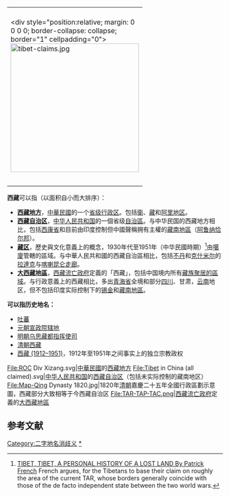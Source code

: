 {| class="toccolours" cellpadding="0" cellspacing="0" style="float: right; margin: 0 0 1em 1em; width: 340px; border-collapse: collapse; font-size: 85%;" bgcolor=#eeeeee
|-
|height=3px colspan=10|
|- align="center"
| colspan="10" | <div style="position:relative; margin: 0 0 0 0; border-collapse: collapse; border="1" cellpadding="0">
[[File:tibet-claims.jpg|300px]]
|-
|height=3px colspan=10|
|- style="text-align:left;"
| width=3 rowspan=6|
| width=10px height=15px bgcolor=#ff4040 | 
| width=10px bgcolor=#ff9f40 | 
| width=10px bgcolor=#ffff40 | 
| width=10px | 
| width=10px | 
| width=10px | 
| <small>[[西藏流亡政府|西藏流亡政府]]定义的[[大藏区|大藏区]]</small>
| width=3 rowspan=6|
|-
| width=10px height=15px |
| width=10px bgcolor=#ff9f40 |
| width=10px bgcolor=#ffff40 |
| width=10px bgcolor=#40ffff |
| width=10px | 
| width=10px |
| <small>[[中华人民共和国|中华人民共和国]]所設的藏族自治行政区</small>
|-
| width=10px height=15px |
| width=10px |
| width=10px bgcolor=#ffff40 |
| width=10px bgcolor=#40ffff |
| width=10px | 
| width=10px |
| <small>中华人民共和国[[西藏自治区|西藏自治区]]（省级）</small>
|-
| width=10px height=15px |
| width=10px |
| width=10px |
| width=10px bgcolor=#40ffff |
| width=10px |
| width=10px |
| <small>中华人民共和国主张、印度实际控制的[[藏南地区|藏南地区]]</small>
|-
| width=10px height=15px |
| width=10px |
| width=10px |
| width=10px |
| width=10px bgcolor=#4040ff |
| width=10px |
| <small>[[清朝|清朝]]西藏的属地、属国</small>
|-
|height=3px colspan=10|
|}

{{西藏历史}}

'''西藏'''可以指（以面积自小而大排序）：
* '''[[西藏地方|西藏地方]]'''，[[中華民國|中華民國]]的一个[[中華民國大陸時期行政區劃沿革|省级行政区]]。包括[[衛藏|衛]]、[[衛藏|藏]]和[[阿里地区|阿里地区]]。
* '''[[西藏自治区|西藏自治区]]'''，[[中华人民共和国|中华人民共和国]]的一個省级[[民族自治地方|自治區]]。与中华民国的西藏地方相比，包括[[西康省|西康省]]和目前由印度控制但中國聲稱拥有主權的[[藏南地區|藏南地區]]（[[阿鲁纳恰尔邦|阿鲁纳恰尔邦]]）。
* '''[[藏区|藏区]]'''，歷史與文化意義上的概念，1930年代至1951年（中华民國時期）<ref>[http://www.gbcc.org.uk/iss25bookreview.htm TIBET, TIBET, A PERSONAL HISTORY OF A LOST LAND By Patrick French] {{Wayback|url=http://www.gbcc.org.uk/iss25bookreview.htm |date=20071003060537 }} French argues, for the Tibetans to base their claim on roughly the area of the current TAR, whose borders generally coincide with those of the de facto independent state between the two world wars.</ref>由[[噶廈|噶廈]]管轄的區域。与中華人民共和國的西藏自治區相比，包括[[不丹|不丹]]和[[克什米尔|克什米尔]]的[[拉達克|拉達克]]与[[喀喇昆仑走廊|喀喇昆仑走廊]]。
* '''[[大西藏地區|大西藏地區]]'''，[[藏人行政中央|西藏流亡政府]]定義的「西藏」，包括中国境内所有[[:Category:中国藏族聚居地|藏族聚居的區域]]。与行政意義上的西藏相比，多出[[青海省|青海省]]全境和部分[[四川省|四川]]、甘肃，[[云南省|云南]]地区，但不包括印度实际控制下的[[锡金|锡金]]和[[藏南地區|藏南地區]]。

'''可以指历史地名：'''
*[[吐蕃|吐蕃]]
*[[元朝|元朝]][[宣政院|宣政院辖地]]
*[[明朝|明朝]][[乌思藏都指挥使司|乌思藏都指挥使司]]
*[[清朝|清朝]][[清朝治藏歷史|西藏]]
*[[西藏_(1912–1951)|西藏 (1912–1951)]]，1912年至1951年之间事实上的独立宗教政权
<gallery>
File:ROC Div Xizang.svg|[[中華民國|中華民國]]的[[西藏地方|西藏地方]]
File:Tibet in China (all claimed).svg|[[中华人民共和国|中华人民共和国]]的[[西藏自治区|西藏自治区]]（包括未实际控制的藏南地区）
File:Map-Qing Dynasty 1820.jpg|1820年[[清朝|清朝]]嘉慶二十五年全國行政區劃示意圖，西藏部分大致相等于今西藏自治区
File:TAR-TAP-TAC.png|[[藏人行政中央|西藏流亡政府]]定義的[[大西藏地區|大西藏地區]]
</gallery>

== 参考文献 ==
{{Reflist}}

{{Disambig|Cat=二字中國相關消歧義}}

[[Category:二字地名消歧义|Category:二字地名消歧义]]
[[Category:西藏|*]]
